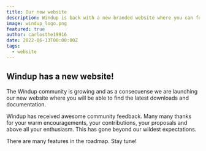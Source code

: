 ```yaml
---
title: Our new website
description: Windup is back with a new branded website where you can follow the evolution of our tools!
image: windup_logo.png
featured: true
author: carlosthe19916
date: 2022-06-13T00:00:00Z
tags:
  - website
---
```


## Windup has a new website!

The Windup community is growing and as a consecuense we are launching our new website where you will be able to find the latest downloads and documentation.

Windup has received awesome community feedback. Many many thanks for your warm encouragements, your contributions, your proposals and above all your enthusiasm. This has gone beyond our wildest expectations.

There are many features in the roadmap. Stay tune!